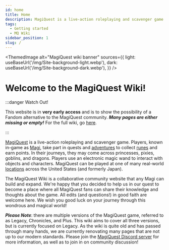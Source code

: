 ```yaml
---
id: home
title: Home
description: MagiQuest is a live-action roleplaying and scavenger game. Players, known in-game as Magi, take part in quests and adventures to collect runes and earn points.
tags:
  - Getting started
  - MQ Wiki
sidebar_position: 1
slug: /
---
```



<ThemedImage
  alt="MagiQuest wiki banner"
  sources={{
    light: useBaseUrl('/img/Site-background-light.webp'),
    dark: useBaseUrl('/img/Site-background-dark.webp'),
  }}
/>

# Welcome to the MagiQuest Wiki!

:::danger Watch Out!

This website is in **very early access** and is to show the possibility of a Fandom alternative to the MagiQuest community. ***Many pages are either missing or empty!*** For the full wiki, go [here](https://magiquest.fandom.com).

:::

[MagiQuest](docs\Info_About_MagiQuest\index.mdx) is a live-action roleplaying and scavenger game. Players, known in-game as [Magi](docs\Info_About_MagiQuest\Magi.md), take part in quests and [adventures](docs\Adventures\index.mdx) to collect [runes](docs\Info_About_MagiQuest\Runes.md) and earn points. In their journeys, they may come across princesses, pixies, goblins, and dragons. Players use an electronic magic wand to interact with objects and characters. MagiQuest can be played at one of many real-world [locations](docs\Realm_Locations\index.mdx) across the United States (and formerly Japan).

The MagiQuest Wiki is a collaborative community website that any Magi can build and expand. We're happy that you decided to help us in our quest to become a place where all MagiQuest fans can share their knowledge and thoughts about the game. All edits (and questions!) in good faith are welcome here. We wish you good luck on your journey through this wondrous and magical world! 

***Please Note***: there are multiple versions of the MagiQuest game, referred to as Legacy, Chronicles, and Plus. This wiki aims to cover all three versions, but is currently focused on Legacy. As the wiki is quite old and has passed through many hands, we are currently renovating many pages that are not up to our modern standards. Please join the [MagiQuest Discord server](https://discord.com/invite/6e4whagCph) for more information, as well as to join in on community discussion!